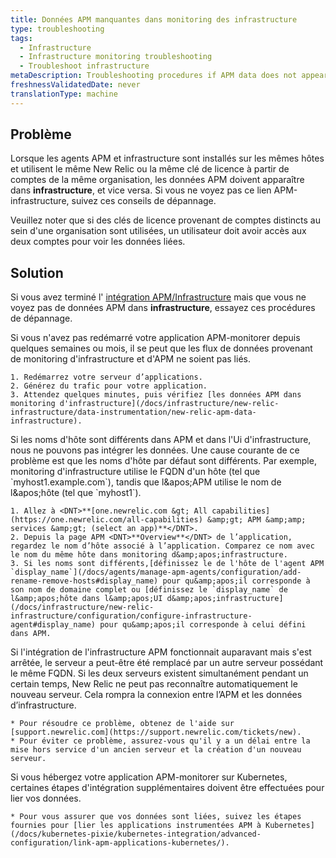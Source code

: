 ```yaml
---
title: Données APM manquantes dans monitoring des infrastructure
type: troubleshooting
tags:
  - Infrastructure
  - Infrastructure monitoring troubleshooting
  - Troubleshoot infrastructure
metaDescription: Troubleshooting procedures if APM data does not appear in your infrastructure monitoring UI in New Relic.
freshnessValidatedDate: never
translationType: machine
---
```


## Problème

Lorsque les agents APM et infrastructure sont installés sur les mêmes hôtes et utilisent le même New Relic <InlinePopover type="licenseKey" />ou la même clé de licence à partir de comptes de la même organisation, les données APM doivent apparaître dans <DNT>**infrastructure**</DNT>, et vice versa. Si vous ne voyez pas ce lien APM-infrastructure, suivez ces conseils de dépannage.

Veuillez noter que si des clés de licence provenant de comptes distincts au sein d'une organisation sont utilisées, un utilisateur doit avoir accès aux deux comptes pour voir les données liées.

## Solution

Si vous avez terminé l' [intégration APM/Infrastructure](/docs/infrastructure/new-relic-infrastructure/data-instrumentation/new-relic-apm-data-infrastructure) mais que vous ne voyez pas de données APM dans <DNT>**infrastructure**</DNT>, essayez ces procédures de dépannage.

<CollapserGroup>
  <Collapser id="restart-app-server" title="Redémarrez le serveur d'applications.">
    Si vous n'avez pas redémarré votre application APM-monitorer depuis quelques semaines ou mois, il se peut que les flux de données provenant de monitoring d'infrastructure et d'APM ne soient pas liés.

    1. Redémarrez votre serveur d’applications.
    2. Générez du trafic pour votre application.
    3. Attendez quelques minutes, puis vérifiez [les données APM dans monitoring d'infrastructure](/docs/infrastructure/new-relic-infrastructure/data-instrumentation/new-relic-apm-data-infrastructure).
  </Collapser>

  <Collapser id="hostnames" title="Assurez-vous que les noms d'hôte sont les mêmes dans l'UI infrastructure et APM.">
    Si les noms d'hôte sont différents dans APM et dans l'Ui d'infrastructure, nous ne pouvons pas intégrer les données. Une cause courante de ce problème est que les noms d'hôte par défaut sont différents. Par exemple, monitoring d'infrastructure utilise le FQDN d'un hôte (tel que `myhost1.example.com`), tandis que l&amp;apos;APM utilise le nom de l&amp;apos;hôte (tel que `myhost1`).

    1. Allez à <DNT>**[one.newrelic.com &gt; All capabilities](https://one.newrelic.com/all-capabilities) &amp;gt; APM &amp;amp; services &amp;gt; (select an app)**</DNT>.
    2. Depuis la page APM <DNT>**Overview**</DNT> de l’application, regardez le nom d’hôte associé à l’application. Comparez ce nom avec le nom du même hôte dans monitoring d&amp;apos;infrastructure.
    3. Si les noms sont différents,[définissez le de l'hôte de l'agent APM `display_name`](/docs/agents/manage-apm-agents/configuration/add-rename-remove-hosts#display_name) pour qu&amp;apos;il corresponde à son nom de domaine complet ou [définissez le `display_name` de l&amp;apos;hôte dans l&amp;apos;UI d&amp;apos;infrastructure](/docs/infrastructure/new-relic-infrastructure/configuration/configure-infrastructure-agent#display_name) pour qu&amp;apos;il corresponde à celui défini dans APM.
  </Collapser>

  <Collapser id="gap-fqdn-issue" title="Vérifiez les problèmes de reconnaissance du nom de domaine complet de l'hôte de remplacement.">
    Si l'intégration de l'infrastructure APM fonctionnait auparavant mais s'est arrêtée, le serveur a peut-être été remplacé par un autre serveur possédant le même FQDN. Si les deux serveurs existent simultanément pendant un certain temps, New Relic ne peut pas reconnaître automatiquement le nouveau serveur. Cela rompra la connexion entre l’APM et les données d’infrastructure.

    * Pour résoudre ce problème, obtenez de l'aide sur [support.newrelic.com](https://support.newrelic.com/tickets/new).
    * Pour éviter ce problème, assurez-vous qu'il y a un délai entre la mise hors service d'un ancien serveur et la création d'un nouveau serveur.
  </Collapser>

  <Collapser id="gap-fqdn-issue" title="Assurez-vous que les étapes d’intégration de Kubernetes ont été terminées.">
    Si vous hébergez votre application APM-monitorer sur Kubernetes, certaines étapes d'intégration supplémentaires doivent être effectuées pour lier vos données.

    * Pour vous assurer que vos données sont liées, suivez les étapes fournies pour [lier les applications instrumentées APM à Kubernetes](/docs/kubernetes-pixie/kubernetes-integration/advanced-configuration/link-apm-applications-kubernetes/).
  </Collapser>
</CollapserGroup>